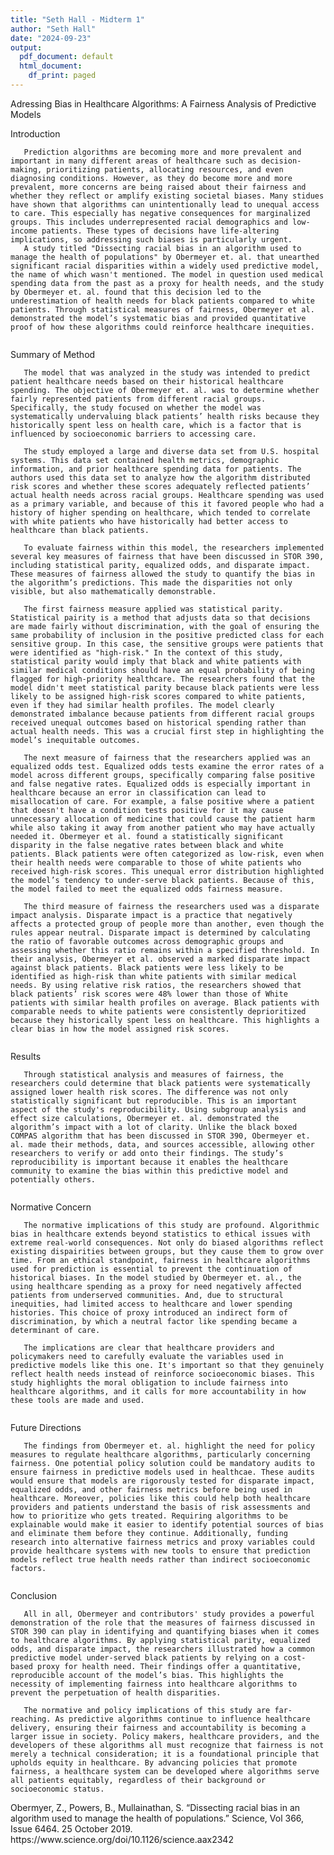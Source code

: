 ```yaml
---
title: "Seth Hall - Midterm 1"
author: "Seth Hall"
date: "2024-09-23"
output:
  pdf_document: default
  html_document:
    df_print: paged
---
```



Adressing Bias in Healthcare Algorithms: A Fairness Analysis of Predictive Models


Introduction

       Prediction algorithms are becoming more and more prevalent and important in many different areas of healthcare such as decision-making, prioritizing patients, allocating resources, and even diagnosing conditions. However, as they do become more and more prevalent, more concerns are being raised about their fairness and whether they reflect or amplify existing societal biases. Many stidues have shown that algorithms can unintentionally lead to unequal access to care. This especially has negative consequences for marginalized groups. This includes underrepresented racial demographics and low-income patients. These types of decisions have life-altering implications, so addressing such biases is particularly urgent.
       A study titled "Dissecting racial bias in an algorithm used to manage the health of populations" by Obermeyer et. al. that unearthed significant racial disparities within a widely used predictive model, the name of which wasn't mentioned. The model in question used medical spending data from the past as a proxy for health needs, and the study by Obermeyer et. al. found that this decision led to the underestimation of health needs for black patients compared to white patients. Through statistical measures of fairness, Obermeyer et al. demonstrated the model’s systematic bias and provided quantitative proof of how these algorithms could reinforce healthcare inequities. 
       
Summary of Method

       The model that was analyzed in the study was intended to predict patient healthcare needs based on their historical healthcare spending. The objective of Obermeyer et. al. was to determine whether fairly represented patients from different racial groups. Specifically, the study focused on whether the model was systematically undervaluing black patients’ health risks because they historically spent less on health care, which is a factor that is influenced by socioeconomic barriers to accessing care. 
       
       The study employed a large and diverse data set from U.S. hospital systems. This data set contained health metrics, demographic information, and prior healthcare spending data for patients. The authors used this data set to analyze how the algorithm distributed risk scores and whether these scores adequately reflected patients’ actual health needs across racial groups. Healthcare spending was used as a primary variable, and because of this it favored people who had a history of higher spending on healthcare, which tended to correlate with white patients who have historically had better access to healthcare than black patients. 
       
       To evaluate fairness within this model, the researchers implemented several key measures of fairness that have been discussed in STOR 390, including statistical parity, equalized odds, and disparate impact. These measures of fairness allowed the study to quantify the bias in the algorithm’s predictions. This made the disparities not only visible, but also mathematically demonstrable.
       
       The first fairness measure applied was statistical parity. Statistical pairity is a method that adjusts data so that decisions are made fairly without discrimination, with the goal of ensuring the same probability of inclusion in the positive predicted class for each sensitive group. In this case, the sensitive groups were patients that were identified as "high-risk." In the context of this study, statistical parity would imply that black and white patients with similar medical conditions should have an equal probability of being flagged for high-priority healthcare. The researchers found that the model didn't meet statistical parity because black patients were less likely to be assigned high-risk scores compared to white patients, even if they had similar health profiles. The model clearly demonstrated imbalance because patients from different racial groups received unequal outcomes based on historical spending rather than actual health needs. This was a crucial first step in highlighting the model’s inequitable outcomes.
       
       The next measure of fairness that the researchers applied was an equalized odds test. Equalized odds tests examine the error rates of a model across different groups, specifically comparing false positive and false negative rates. Equalized odds is especially important in healthcare because an error in classification can lead to misallocation of care. For example, a false positive where a patient that doesn't have a condition tests positive for it may cause unnecessary allocation of medicine that could cause the patient harm while also taking it away from another patient who may have actually needed it. Obermeyer et al. found a statistically significant disparity in the false negative rates between black and white patients. Black patients were often categorized as low-risk, even when their health needs were comparable to those of white patients who received high-risk scores. This unequal error distribution highlighted the model’s tendency to under-serve black patients. Because of this, the model failed to meet the equalized odds fairness measure.  
       
       The third measure of fairness the researchers used was a disparate impact analysis. Disparate impact is a practice that negatively affects a protected group of people more than another, even though the rules appear neutral. Disparate impact is determined by calculating the ratio of favorable outcomes across demographic groups and assessing whether this ratio remains within a specified threshold. In their analysis, Obermeyer et al. observed a marked disparate impact against black patients. Black patients were less likely to be identified as high-risk than white patients with similar medical needs. By using relative risk ratios, the researchers showed that black patients’ risk scores were 48% lower than those of White patients with similar health profiles on average. Black patients with comparable needs to white patients were consistently deprioritized because they historically spent less on healthcare. This highlights a clear bias in how the model assigned risk scores. 
       
Results
       
       Through statistical analysis and measures of fairness, the researchers could determine that black patients were systematically assigned lower health risk scores. The difference was not only statistically significant but reproducible. This is an important aspect of the study's reproducibility. Using subgroup analysis and effect size calculations, Obermeyer et. al. demonstrated the algorithm’s impact with a lot of clarity. Unlike the black boxed COMPAS algorithm that has been discussed in STOR 390, Obermeyer et. al. made their methods, data, and sources accessible, allowing other researchers to verify or add onto their findings. The study’s reproducibility is important because it enables the healthcare community to examine the bias within this predictive model and potentially others. 
       
Normative Concern
       
       The normative implications of this study are profound. Algorithmic bias in healthcare extends beyond statistics to ethical issues with extreme real-world consequences. Not only do biased algorithms reflect existing dispairities between groups, but they cause them to grow over time. From an ethical standpoint, fairness in healthcare algorithms used for prediction is essential to prevent the continuation of historical biases. In the model studied by Obermeyer et. al., the using healthcare spending as a proxy for need negatively affected patients from underserved communities. And, due to structural inequities, had limited access to healthcare and lower spending histories. This choice of proxy introduced an indirect form of discrimination, by which a neutral factor like spending became a determinant of care.
       
       The implications are clear that healthcare providers and policymakers need to carefully evaluate the variables used in predictive models like this one. It's important so that they genuinely reflect health needs instead of reinforce socioeconomic biases. This study highlights the moral obligation to include fairness into healthcare algorithms, and it calls for more accountability in how these tools are made and used. 
       
Future Directions
       
       The findings from Obermeyer et. al. highlight the need for policy measures to regulate healthcare algorithms, particularly concerning fairness. One potential policy solution could be mandatory audits to ensure fairness in predictive models used in healthcae. These audits would ensure that models are rigorously tested for disparate impact, equalized odds, and other fairness metrics before being used in healthcare. Moreover, policies like this could help both healthcare providers and patients understand the basis of risk assessments and how to prioritize who gets treated. Requiring algorithms to be explainable would make it easier to identify potential sources of bias and eliminate them before they continue. Additionally, funding research into alternative fairness metrics and proxy variables could provide healthcare systems with new tools to ensure that prediction models reflect true health needs rather than indirect socioeconomic factors.
       
Conclusion
       
       All in all, Obermeyer and contributors' study provides a powerful demonstration of the role that the measures of fairness discussed in STOR 390 can play in identifying and quantifying biases when it comes to healthcare algorithms. By applying statistical parity, equalized odds, and disparate impact, the researchers illustrated how a common predictive model under-served black patients by relying on a cost-based proxy for health need. Their findings offer a quantitative, reproducible account of the model’s bias. This highlights the necessity of implementing fairness into healthcare algorithms to prevent the perpetuation of health disparities.
       
       The normative and policy implications of this study are far-reaching. As predictive algorithms continue to influence healthcare delivery, ensuring their fairness and accountability is becoming a larger issue in society. Policy makers, healthcare providers, and the developers of these algorithms all must recognize that fairness is not merely a technical consideration; it is a foundational principle that upholds equity in healthcare. By advancing policies that promote fairness, a healthcare system can be developed where algorithms serve all patients equitably, regardless of their background or socioeconomic status.
  
  
  Obermyer, Z., Powers, B., Mullainathan, S. "Dissecting racial bias in an algorithm used to manage the health of populations." Science, Vol 366, Issue 6464. 25 October 2019. https://www.science.org/doi/10.1126/science.aax2342
  
  
  
  